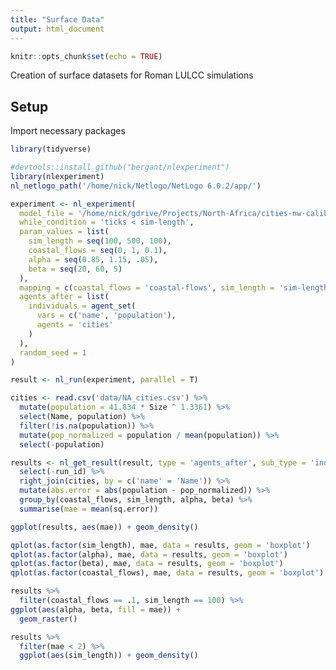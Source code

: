 ```yaml
---
title: "Surface Data"
output: html_document
---
```


```r
knitr::opts_chunk$set(echo = TRUE)
```

Creation of surface datasets for Roman LULCC simulations

## Setup
Import necessary packages

```r
library(tidyverse)
```

```r
#devtools::install_github("bergant/nlexperiment")
library(nlexperiment)
nl_netlogo_path('/home/nick/Netlogo/NetLogo 6.0.2/app/') 
```


```r
experiment <- nl_experiment( 
  model_file = '/home/nick/gdrive/Projects/North-Africa/cities-nw-calib.nlogo',
  while_condition = 'ticks < sim-length',
  param_values = list(
    sim_length = seq(100, 500, 100),
    coastal_flows = seq(0, 1, 0.1),
    alpha = seq(0.85, 1.15, .05),
    beta = seq(20, 60, 5)
  ),
  mapping = c(coastal_flows = 'coastal-flows', sim_length = 'sim-length'),
  agents_after = list(
    individuals = agent_set(
      vars = c('name', 'population'),
      agents = 'cities'
    )
  ),
  random_seed = 1
)  
```

```r
result <- nl_run(experiment, parallel = T)
```

```r
cities <- read.csv('data/NA_cities.csv') %>%
  mutate(population = 41.834 * Size ^ 1.3361) %>%
  select(Name, population) %>%
  filter(!is.na(population)) %>%
  mutate(pop_normalized = population / mean(population)) %>%
  select(-population)
```

```r
results <- nl_get_result(result, type = 'agents_after', sub_type = 'individuals') %>%
  select(-run_id) %>%
  right_join(cities, by = c('name' = 'Name')) %>%
  mutate(abs.error = abs(population - pop_normalized)) %>%
  group_by(coastal_flows, sim_length, alpha, beta) %>%
  summarise(mae = mean(sq.error))
```


```r
ggplot(results, aes(mae)) + geom_density()

qplot(as.factor(sim_length), mae, data = results, geom = 'boxplot')
qplot(as.factor(alpha), mae, data = results, geom = 'boxplot')
qplot(as.factor(beta), mae, data = results, geom = 'boxplot')
qplot(as.factor(coastal_flows), mae, data = results, geom = 'boxplot')
```


```r
results %>%
  filter(coastal_flows == .1, sim_length == 100) %>%
ggplot(aes(alpha, beta, fill = mae)) +
  geom_raster()
```


```r
results %>%
  filter(mae < 2) %>%
  ggplot(aes(sim_length)) + geom_density()
```


